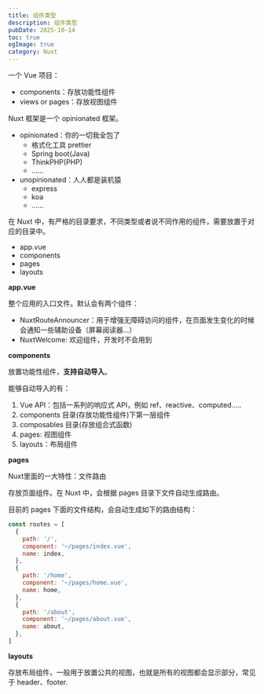 ```yaml
---
title: 组件类型
description: 组件类型
pubDate: 2025-10-14
toc: true
ogImage: true
category: Nuxt
---
```


一个 Vue 项目：

- components：存放功能性组件
- views or pages：存放视图组件

Nuxt 框架是一个 opinionated 框架。

- opinionated：你的一切我全包了
  - 格式化工具 prettier
  - Spring boot(Java)
  - ThinkPHP(PHP)
  - ......
- unopinionated：人人都是装机猿
  - express
  - koa
  - ......

在 Nuxt 中，有严格的目录要求，不同类型或者说不同作用的组件，需要放置于对应的目录中。

- app.vue
- components
- pages
- layouts

**app.vue**

整个应用的入口文件。默认会有两个组件：

- NuxtRouteAnnouncer：用于增强无障碍访问的组件，在页面发生变化的时候会通知一些辅助设备（屏幕阅读器...）
- NuxtWelcome: 欢迎组件，开发时不会用到

**components**

放置功能性组件，**支持自动导入**。

能够自动导入的有：

1. Vue API：包括一系列的响应式 API，例如 ref、reactive、computed.....
2. components 目录(存放功能性组件)下第一层组件
3. composables 目录(存放组合式函数)
4. pages: 视图组件
5. layouts：布局组件

**pages**

Nuxt里面的一大特性：文件路由

存放页面组件。在 Nuxt 中，会根据 pages 目录下文件自动生成路由。

目前的 pages 下面的文件结构，会自动生成如下的路由结构：

```js
const routes = [
  {
    path: '/',
    component: '~/pages/index.vue',
    name: index,
  },
  {
    path: '/home',
    component: '~/pages/home.vue',
    name: home,
  },
  {
    path: '/about',
    component: '~/pages/about.vue',
    name: about,
  },
]
```

**layouts**

存放布局组件，一般用于放置公共的视图，也就是所有的视图都会显示部分，常见于 header、footer.
